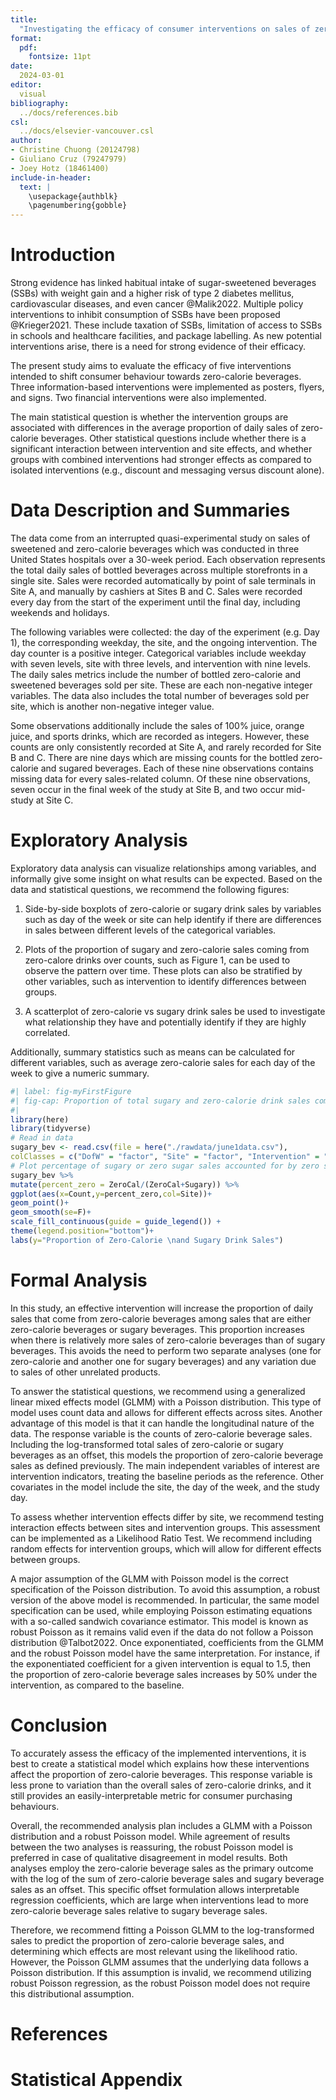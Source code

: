 ```yaml
---
title: 
  "Investigating the efficacy of consumer interventions on sales of zero-calorie beverages"
format: 
  pdf:
    fontsize: 11pt
date:
  2024-03-01
editor: 
  visual
bibliography: 
  ../docs/references.bib
csl: 
  ../docs/elsevier-vancouver.csl
author: 
- Christine Chuong (20124798)
- Giuliano Cruz (79247979)
- Joey Hotz (18461400)
include-in-header: 
  text: |
    \usepackage{authblk}
    \pagenumbering{gobble}
---
```


```{=tex}
\newpage
\pagenumbering{arabic}
```
# Introduction

Strong evidence has linked habitual intake of sugar-sweetened beverages (SSBs) with weight gain and a higher risk of type 2 diabetes mellitus, cardiovascular diseases, and even cancer @Malik2022. Multiple policy interventions to inhibit consumption of SSBs have been proposed @Krieger2021. These include taxation of SSBs, limitation of access to SSBs in schools and healthcare facilities, and package labelling. As new potential interventions arise, there is a need for strong evidence of their efficacy.

The present study aims to evaluate the efficacy of five interventions intended to shift consumer behaviour towards zero-calorie beverages. Three information-based interventions were implemented as posters, flyers, and signs. Two financial interventions were also implemented.

The main statistical question is whether the intervention groups are associated with differences in the average proportion of daily sales of zero-calorie beverages. Other statistical questions include whether there is a significant interaction between intervention and site effects, and whether groups with combined interventions had stronger effects as compared to isolated interventions (e.g., discount and messaging versus discount alone).

# Data Description and Summaries

The data come from an interrupted quasi-experimental study on sales of sweetened and zero-calorie beverages which was conducted in three United States hospitals over a 30-week period. Each observation represents the total daily sales of bottled beverages across multiple storefronts in a single site. Sales were recorded automatically by point of sale terminals in Site A, and manually by cashiers at Sites B and C. Sales were recorded every day from the start of the experiment until the final day, including weekends and holidays.

The following variables were collected: the day of the experiment (e.g. Day 1), the corresponding weekday, the site, and the ongoing intervention. The day counter is a positive integer. Categorical variables include weekday with seven levels, site with three levels, and intervention with nine levels. The daily sales metrics include the number of bottled zero-calorie and sweetened beverages sold per site. These are each non-negative integer variables. The data also includes the total number of beverages sold per site, which is another non-negative integer value.

Some observations additionally include the sales of 100% juice, orange juice, and sports drinks, which are recorded as integers. However, these counts are only consistently recorded at Site A, and rarely recorded for Site B and C. There are nine days which are missing counts for the bottled zero-calorie and sugared beverages. Each of these nine observations contains missing data for every sales-related column. Of these nine observations, seven occur in the final week of the study at Site B, and two occur mid-study at Site C.

# Exploratory Analysis

Exploratory data analysis can visualize relationships among variables, and informally give some insight on what results can be expected. Based on the data and statistical questions, we recommend the following figures:

1.  Side-by-side boxplots of zero-calorie or sugary drink sales by variables such as day of the week or site can help identify if there are differences in sales between different levels of the categorical variables.

2.  Plots of the proportion of sugary and zero-calorie sales coming from zero-calore drinks over counts, such as Figure 1, can be used to observe the pattern over time. These plots can also be stratified by other variables, such as intervention to identify differences between groups.

3.  A scatterplot of zero-calorie vs sugary drink sales be used to investigate what relationship they have and potentially identify if they are highly correlated.

Additionally, summary statistics such as means can be calculated for different variables, such as average zero-calorie sales for each day of the week to give a numeric summary.


```r
#| label: fig-myFirstFigure
#| fig-cap: Proportion of total sugary and zero-calorie drink sales coming from zero-calorie drinks over time
#| 
library(here)
library(tidyverse)
# Read in data
sugary_bev <- read.csv(file = here("./rawdata/june1data.csv"),
colClasses = c("DofW" = "factor", "Site" = "factor", "Intervention" = "factor"))
# Plot percentage of sugary or zero sugar sales accounted for by zero sugar drinks over the counts by site
sugary_bev %>%
mutate(percent_zero = ZeroCal/(ZeroCal+Sugary)) %>%
ggplot(aes(x=Count,y=percent_zero,col=Site))+
geom_point()+
geom_smooth(se=F)+
scale_fill_continuous(guide = guide_legend()) +
theme(legend.position="bottom")+
labs(y="Proportion of Zero-Calorie \nand Sugary Drink Sales")
```

# Formal Analysis

In this study, an effective intervention will increase the proportion of daily sales that come from zero-calorie beverages among sales that are either zero-calorie beverages or sugary beverages. This proportion increases when there is relatively more sales of zero-calorie beverages than of sugary beverages. This avoids the need to perform two separate analyses (one for zero-calorie and another one for sugary beverages) and any variation due to sales of other unrelated products.

To answer the statistical questions, we recommend using a generalized linear mixed effects model (GLMM) with a Poisson distribution. This type of model uses count data and allows for different effects across sites. Another advantage of this model is that it can handle the longitudinal nature of the data. The response variable is the counts of zero-calorie beverage sales. Including the log-transformed total sales of zero-calorie or sugary beverages as an offset, this models the proportion of zero-calorie beverage sales as defined previously. The main independent variables of interest are intervention indicators, treating the baseline periods as the reference. Other covariates in the model include the site, the day of the week, and the study day.

To assess whether intervention effects differ by site, we recommend testing interaction effects between sites and intervention groups. This assessment can be implemented as a Likelihood Ratio Test. We recommend including random effects for intervention groups, which will allow for different effects between groups.

A major assumption of the GLMM with Poisson model is the correct specification of the Poisson distribution. To avoid this assumption, a robust version of the above model is recommended. In particular, the same model specification can be used, while employing Poisson estimating equations with a so-called sandwich covariance estimator. This model is known as robust Poisson as it remains valid even if the data do not follow a Poisson distribution @Talbot2022. Once exponentiated, coefficients from the GLMM and the robust Poisson model have the same interpretation. For instance, if the exponentiated coefficient for a given intervention is equal to 1.5, then the proportion of zero-calorie beverage sales increases by 50% under the intervention, as compared to the baseline.

# Conclusion

To accurately assess the efficacy of the implemented interventions, it is best to create a statistical model which explains how these interventions affect the proportion of zero-calorie beverages. This response variable is less prone to variation than the overall sales of zero-calorie drinks, and it still provides an easily-interpretable metric for consumer purchasing behaviours.

Overall, the recommended analysis plan includes a GLMM with a Poisson distribution and a robust Poisson model. While agreement of results between the two analyses is reassuring, the robust Poisson model is preferred in case of qualitative disagreement in model results. Both analyses employ the zero-calorie beverage sales as the primary outcome with the log of the sum of zero-calorie beverage sales and sugary beverage sales as an offset. This specific offset formulation allows interpretable regression coefficients, which are large when interventions lead to more zero-calorie beverage sales relative to sugary beverage sales.

Therefore, we recommend fitting a Poisson GLMM to the log-transformed sales to predict the proportion of zero-calorie beverage sales, and determining which effects are most relevant using the likelihood ratio. However, the Poisson GLMM assumes that the underlying data follows a Poisson distribution. If this assumption is invalid, we recommend utilizing robust Poisson regression, as the robust Poisson model does not require this distributional assumption.

# References

# Statistical Appendix

